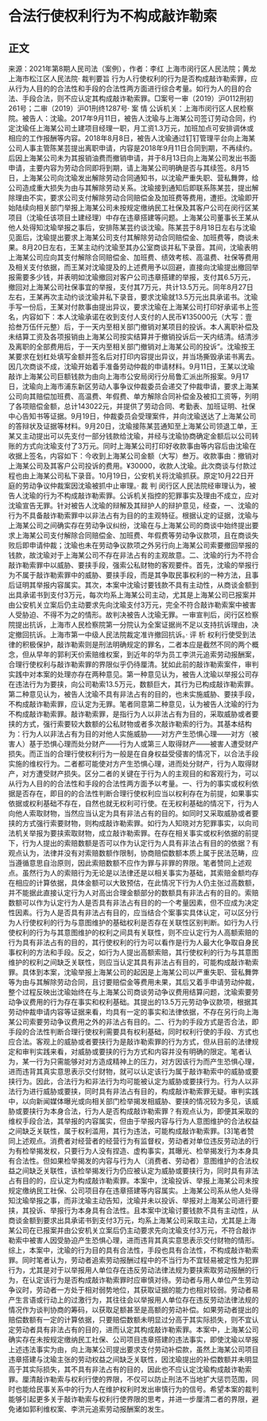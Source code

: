 # 合法行使权利行为不构成敲诈勒索
## 正文
来源：2021年第8期人民司法（案例），作者：李红  上海市闵行区人民法院；黄龙  上海市松江区人民法院· 裁判要旨 行为人行使权利的行为是否构成敲诈勒索罪，应从行为人目的的合法性和手段的合法性两方面进行综合考量。如行为人的目的合法、手段合法，则不应认定其构成敲诈勒索罪。□案号一审（2019）沪0112刑初261号；二审（2019）沪01刑终1287号· 案 情  公诉机关：上海市闵行区人民检察院。被告人：沈瑜。2017年9月11日，被告人沈瑜与上海某公司签订劳动合同，约定沈瑜任上海某公司土建项目经理一职，月工资1.3万元，加班加点可安排调休或相应的工作报酬等内容。2018年8月8日，被告人沈瑜通过钉钉管理平台向上海某公司人事主管陈某芸提出离职申请，内容是2018年9月11日合同到期，不再续约。后因上海某公司未为其报销油费而撤销申请，并于8月13日向上海某公司发出书面申请，主要内容为劳动合同即将到期，请上海某公司明确是否与其续签。8月15日，上海某公司向沈瑜发出解除劳动合同通知书，以沈瑜严重失职、营私舞弊，给公司造成重大损失为由与其解除劳动关系。沈瑜接到通知后即联系陈某芸，提出解除理由不实，要求公司支付解除劳动合同赔偿金及加班费等费用，遭拒。沈瑜即开始陆续向相关部门举报上海某公司未按规定缴纳民工社保及其客户公司在闵行区某项目（沈瑜任该项目土建经理）中存在违章搭建等问题。上海某公司董事长王某从他人处得知沈瑜举报之事后，安排陈某芸约谈沈瑜。陈某芸于8月18日左右与沈瑜见面后，沈瑜提出要求上海某公司支付其解除劳动合同赔偿金、加班费等，商谈未果。8月20日左右，王某主动约沈瑜至其办公室商谈并私下录音。其间，沈瑜表明上海某公司应向其支付解除合同赔偿金、加班费、绩效考核、高温费、社保等费用及相关支付依据，而王某对沈瑜提及的上述费用予以回避，直接向沈瑜提出撤回举报需要多少钱，并表明如沈瑜撤回对客户公司违章搭建的举报，支付其6.5万元，撤回对上海某公司社保事宜的举报，支付其7万元，共计13.5万元。同年8月27日左右，王某再次主动约谈沈瑜并私下录音，要求沈瑜就13.5万元出具承诺书。沈瑜手写一份后，王某对付款事由提出异议，要求沈瑜在上海某公司打印好承诺书上签名，内容如下：本人沈瑜承诺在收到支付人支付的人民币¥135000元（大写：壹拾叁万伍仟元整）后，于一天内至相关部门撤销对某项目的投诉。本人离职补偿及未结算工资及各项报销由上海某公司按实结算并于撤销投诉后一天内结清。结清涉及离职的全部费用后，于一天内至相关部门撤销对上海某公司的投诉”。沈瑜按王某要求在划杠处填写金额并签名后对打印内容提出异议，并当场撕毁承诺书离去。因几次商谈不成，沈瑜开始着手准备劳动仲裁的申请材料。9月11日，王某以沈瑜敲诈上海某公司巨额钱款为由向上海市公安局闵行分局鲁汇派出所报案。9月17日，沈瑜向上海市浦东新区劳动人事争议仲裁委员会递交了仲裁申请，要求上海某公司向其赔偿加班费、高温费、年假费、单方解除合同补偿金及被扣工资等，列明了各项赔偿金额，总计143022元，并提供了劳动合同、考勤表、加班证明、社保中心告知书等证据。9月19日，仲裁委员会受理案件，并向沈瑜送达了上海某公司的答辩状及证据等材料。9月20日，沈瑜接陈某芸通知至上海某公司领退工单，王某又主动提出可以先支付一部分钱款给沈瑜，并经与沈瑜协商确定金额后以公司转账的方式向沈瑜支付了3万元。同时上海某公司打印好收款事由等内容后由沈瑜在收据上签名，内容如下：今收到上海某公司金额（大写）叁万。收款事由：撤销对上海某公司及其客户公司投诉的费用。¥30000，收款人沈瑜。此次商谈与付款过程也由上海某公司私下录音。10月19日，公安机关将沈瑜抓获。原定10月22日开庭的劳动争议仲裁案因沈瑜被抓中止审理。· 裁 判  闵行区人民法院经审理认为，被告人沈瑜的行为不构成敲诈勒索罪。公诉机关指控的犯罪事实及理由不成立，应对沈瑜宣告无罪。针对被告人沈瑜的辩解及其辩护人的辩护意见，经查，一、沈瑜的行为不具备敲诈勒索罪中以非法占有为目的的主观特征。根据认定的证据，沈瑜与上海某公司之间确实存在劳动争议纠纷，沈瑜在与上海某公司的商谈中始终提出要求上海某公司支付解除合同赔偿金、加班费、年假费等劳动争议款项，且在商谈失败后即申请仲裁；沈瑜也未在劳动争议款项之外另行向上海某公司索要撤回举报的钱款，故沈瑜对于上海某公司不存在非法占有的主观故意。二、沈瑜的行为不符合敲诈勒索罪中以威胁、要挟手段，强索公私财物的客观要件。首先，沈瑜的举报行为不属于敲诈勒索罪中的威胁、要挟手段，而是其争取民事权利的一种方法，且事后证明其举报内容属实。其次，本案中沈瑜讨要钱款不具有主动性，从商谈金额到出具承诺书到支付3万元，每次均系上海某公司主动，尤其是上海某公司已报案并由公安机关立案后仍主动要求先向沈瑜支付3万元，完全不符合敲诈勒索案中被害人受胁迫、不得不为之的情形。故判决被告人沈瑜无罪。一审宣判后，闵行区检察院提出抗诉，上海市人民检察院第一分院认为全案证据尚不足以支持抗诉理由，决定撤回抗诉。上海市第一中级人民法院裁定准许撤回抗诉。· 评 析 权利行使受到法律的积极保护，敲诈勒索则是刑法明确规定的罪名，二者本应是截然不同的两个概念，但从早年的郭利天价索赔维权案，到近年的华为员工李洪元追索劳动报酬案，合理行使权利与敲诈勒索罪的界限似乎仍待厘清。犹如此前的敲诈勒索案件，审判实践中对本案的处理亦存在两种意见。第一种意见认为，被告人沈瑜以举报公司存在违法行为为要挟，向公司勒索13.5万元，数额巨大，其行为已构成敲诈勒索罪。第二种意见认为，被告人沈瑜不具有非法占有的目的，也未实施威胁、要挟手段，不构成敲诈勒索罪，应认定为无罪。笔者同意第二种意见，认为被告人沈瑜的行为不构成敲诈勒索罪。敲诈勒索罪，是指行为人以非法占有为目的，采取威胁或者要挟的方式，强行索要较大数额的公私财物或者多次敲诈勒索的行为。其基本结构为：行为人以非法占有为目的对他人实施威胁——对方产生恐惧心理——对方（被害人）基于恐惧心理而处分财产——行为人或第三人取得财产——被害人遭受财产损失。而正当的合理行使权利行为一般是在自身权益受侵害的情况下，以合法手段实施的维权行为。二者都可能使对方产生恐惧心理，进而处分财产，行为人取得财产，对方遭受财产损失。区分二者的关键在于行为人的主观目的和客观行为，可以从行为人目的的合法性和手段的合法性两方面予以考量。一、行为的事实或权利依据是否存在，即目的的合法性判断合理行使权利应当以权利存在为前提，如果事实依据或权利基础不存在，自然也就无权利可行使。在无权利基础的情况下，行为人向他人索取财物，当然应当认定为具有非法占有的目的。如同时又采取威胁或者要挟的方式强行索要财物，则构成敲诈勒索罪。如行为人知晓对方犯罪事实，以向司法机关举报为要挟索取财物，成立敲诈勒索罪。在存在相关事实或权利依据的前提下，行为人提出的索赔数额是否可以作为认定行为人具有非法占有目的的依据？有观点认为，法律并没有对索赔数额作限制，协商赔偿数额本质上属于民法范畴，应当遵循意思自治原则，因此索赔数额不应作为罪与非罪的界限。笔者赞同上述观点。虽然行为人的索赔行为无论是以法律还是以相关事实为基础，其索赔金额均存在相应的计算依据，具体金额可以大致预估，在此情况下行为人仍主张过高数额，并不能据此直接认定行为人对高出合理金额部分的数额具有非法占有的目的。索赔数额可以作为认定行为人是否具有非法占有目的的一个考量因素，但不应成为决定性因素。行为人是否具有非法占有目的，应当结合个案事实具体认定，可以区分行为人行使权利的行为与意图维护的基础权利是否存在关联性区别判断。如行为人行使权利的行为与其意图维护的权利之间具有关联性，则不应认定行为人高额索赔的行为具有非法占有的目的，其行使权利的行为可以看作是行为人最大化争取自身民事权利的方法和手段。反之，如行为人提出高额索赔，其行使权利的行为与其意图维护的权利之间缺乏关联性，则应当认定其具有非法占有目的，可能构成敲诈勒索罪。具体到本案，沈瑜举报上海某公司的起因是上海某公司以严重失职、营私舞弊等为由与其解除劳动合同，且讨要赔偿金等费用未果，其后又着手申请劳动仲裁，整个过程反映出沈瑜始终在与上海某公司商谈劳动争议费用结算问题，沈瑜索要劳动争议费用的行为存在事实和权利基础。其提出的13.5万元劳动争议款项，根据其劳动仲裁申请内容等证据来看，均具有一定的事实和法律依据，不存在另行向上海某公司索要劳动争议费用之外的非法占有目的。二、行为的手段方式是否合法，即手段的合法性判断合理行使权利需要具有权利基础，同时权利行使的手段、方式也应合法。客观上的威胁或者要挟行为是敲诈勒索罪的行为方式，但从目前的法律规定和审判实践来看，对威胁或要挟的行为方式和内容并没有明确的限定。笔者认为，某一行为只需能够对对方造成精神上的压力，对方因该行为而产生恐惧心理，进而违背其真实意思表示交付财物，就可以认定该行为属于敲诈勒索中的威胁或要挟行为。因此，合法行为和非法行为均可能被认定为威胁或要挟行为。行为人以非法行为进行威胁或要挟，同时具有非法占有目的，构成敲诈勒索罪无疑。审判实践中，以向新闻媒体曝光或向相关部门检举揭发相威胁、要挟的情况较为多见，该威胁或要挟行为本身合法，行为人是否构成敲诈勒索罪？有观点认为，即便其采取的维权手段合法，其举报的内容属实，但由于举报内容与行为人意图维护的合法权益之间缺乏关联性，属于权利滥用，其行为违法，可能构成敲诈勒索罪。[3]笔者赞同上述观点。消费者对经营者的经营行为有监督权，劳动者对单位违反劳动法的行为有检举揭发权，只要行为人没有捏造、虚构事实，其曝光、检举揭发行为本身具有合法性。但如果检举揭发的内容与行为人（消费者、劳动者）意图维护的合法权益之间缺乏关联性，该检举揭发行为仍应被认定为威胁或要挟行为，同时具有非法占有目的的，应认定为构成敲诈勒索罪。本案中，沈瑜投诉、举报上海某公司未按规定缴纳民工社保、公司项目存在违章搭建等内容属实。上海某公司系从他人处得知沈瑜举报之事，而非沈瑜主动告知，沈瑜并未以投诉、举报对上海某公司进行要挟，其投诉、举报行为本身具有合法性。且本案中沈瑜讨要钱款不具有主动性，从商谈金额到要求出具承诺书到支付3万元，均系上海某公司采取主动，尤其是上海某公司在已报案并由公安机关立案后仍主动要求先向沈瑜支付3万元，不符合敲诈勒索中被害人因受胁迫产生恐惧心理，进而违背其真实意思表示交付财物的情形。综上，本案中，沈瑜的行为目的具有合法性，手段也具有合法性，不构成敲诈勒索罪。同时笔者认为，劳动者追索劳动报酬过程中的不当行为不宜轻易被定性为犯罪行为，尤其是对于以举报用人单位存在违反劳动法律法规为要挟索取劳动报酬的行为，在认定该行为是否构成敲诈勒索罪时应审慎对待。劳动者与用人单位产生劳动争议时，劳动者一方处于相对弱势地位，其获取证据的能力也相对较弱。劳动者易产生言语或行动上的过激行为，其往往会以举报用人单位存在违反劳动法律法规的情况作为谈判协商的筹码，以获取足额甚至是高额的劳动补偿。如果劳动者提出的赔偿数额有一定的计算依据，只要赔偿数额未明显过分高于其实际损失，则不宜认定劳动者具有非法占有的目的，进而认定其构成敲诈勒索罪。本案中，上海某公司确实存在未按规定缴纳民工社保、公司项目违章搭建的违法事实，即使沈瑜以举报上述违法事实为由，向上海某公司提出要求支付劳动补偿款，虽然上海某公司项目违章搭建与沈瑜主张的劳动权益之间缺乏关联性，因沈瑜提出的补偿数额并未明显高于其实际损失，其不具有非法占有的目的，因此也不应认定沈瑜构成敲诈勒索罪。厘清敲诈勒索与权利行使的界限，不仅可以防止刑法不当地扩大惩罚范围，同时也能给民事关系中的行为人在维护权利时发出审慎行为的信号。希望本案的裁判能够引起更多关于敲诈勒索与权利行使界限的思考，并进一步厘清二者的界限，避免诸如郭利维权案、李洪元追索劳动报酬案的发生。